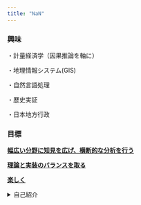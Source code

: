```yaml
---
title: "NaN"
---
```


### 興味

・計量経済学（因果推論を軸に）

・地理情報システム(GIS)

・自然言語処理

・歴史実証

・日本地方行政

### 目標

[**幅広い分野に知見を広げ、横断的な分析を行う**]{.underline}

[**理論と実装のバランスを取る**]{.underline}

[**楽しく**]{.underline}



<details>

<summary>自己紹介</summary>

名前: 秋山　洋一郎

所属: 早稲田大学政治経済学部　国際政治経済学科三年　多湖淳ゼミ

R歴:まだ一年...

趣味: 歴史趣味・PCガジェット趣味・文化活動全般

行ってみたい都市: ブダペスト,プラハ,クラクフの中東欧あたり

</details>